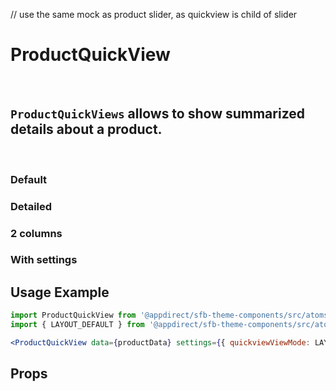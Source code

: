 // use the same mock as product slider, as quickview is child of slider


<Meta title="Atoms/ProductQuickView" component={ProductQuickView} />

# ProductQuickView
<br />

## `ProductQuickViews` allows to show summarized details about a product.
<br />

### Default
<Canvas>
    <Story name="Default">
        <ProductQuickView
            data={productData}
            settings={{ quickviewViewMode: LAYOUT_DEFAULT }}
        />
    </Story>
</Canvas>

### Detailed
<Canvas>
    <Story name="Detailed">
        <ProductQuickView
            data={productData}
            settings={{ quickviewViewMode: LAYOUT_DETAILED }}
        />
    </Story>
</Canvas>

### 2 columns
<Canvas>
    <Story name="2 columns">
        <ProductQuickView
            data={productData}
            settings={{ quickviewViewMode: LAYOUT_2COLUMNS }}
        />
    </Story>
</Canvas>

### With settings
<Canvas>
    <Story name="With settings">
        <ProductQuickView
            settings={getKnobs(ProductQuickView.schema().form)}
            data={productData}
        />
    </Story>
</Canvas>


## Usage Example
<CollapsibleJsonSnippet
    summary="productData"
    code={productData}
/>

```jsx
import ProductQuickView from '@appdirect/sfb-theme-components/src/atoms/product-quick-view/ProductQuickView';
import { LAYOUT_DEFAULT } from '@appdirect/sfb-theme-components/src/atoms/product-quick-view/ProductQuickView';

<ProductQuickView data={productData} settings={{ quickviewViewMode: LAYOUT_DEFAULT }}/>
```

## Props
<ArgsTable of={ProductQuickView} />
